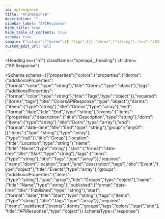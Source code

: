 ```yaml
---
id: apiresponse
title: "APIResponse"
description: ""
sidebar_label: "APIResponse"
hide_title: true
hide_table_of_contents: true
schema: true
sample: {"colors":{"dorms":{},"tags":{}},"dorms":["string"],"end":"2024-07-29","events":[{"description":"string","dorm":["string"],"end":"2024-07-29T15:51:28.071Z","group":["string"],"location":"string","name":"string","start":"2024-07-29T15:51:28.071Z","tags":["string"]}],"groups":{},"name":"string","published":"2024-07-29T15:51:28.071Z","start":"2024-07-29","tags":["string"]}
custom_edit_url: null
---
```



<Heading
  as={"h1"}
  className={"openapi__heading"}
  children={"APIResponse"}
>
</Heading>





<Schema
  schema={{"properties":{"colors":{"properties":{"dorms":{"additionalProperties":{"format":"color","type":"string"},"title":"Dorms","type":"object"},"tags":{"additionalProperties":{"format":"color","type":"string"},"title":"Tags","type":"object"}},"required":["dorms","tags"],"title":"ColorsAPIResponse","type":"object"},"dorms":{"items":{"type":"string"},"title":"Dorms","type":"array"},"end":{"format":"date","title":"End","type":"string"},"events":{"items":{"properties":{"description":{"title":"Description","type":"string"},"dorm":{"items":{"type":"string"},"title":"Dorm","type":"array"},"end":{"format":"date-time","title":"End","type":"string"},"group":{"anyOf":[{"items":{"type":"string"},"type":"array"},{"type":"null"}],"title":"Group"},"location":{"title":"Location","type":"string"},"name":{"title":"Name","type":"string"},"start":{"format":"date-time","title":"Start","type":"string"},"tags":{"items":{"type":"string"},"title":"Tags","type":"array"}},"required":["name","dorm","location","start","end","description","tags"],"title":"Event","type":"object"},"title":"Events","type":"array"},"groups":{"additionalProperties":{"items":{"type":"string"},"type":"array"},"title":"Groups","type":"object"},"name":{"title":"Name","type":"string"},"published":{"format":"date-time","title":"Published","type":"string"},"start":{"format":"date","title":"Start","type":"string"},"tags":{"items":{"type":"string"},"title":"Tags","type":"array"}},"required":["name","published","events","dorms","groups","tags","colors","start","end"],"title":"APIResponse","type":"object"}}
  schemaType={"response"}
>
  
</Schema>
            